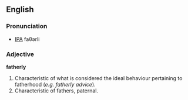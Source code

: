 ==English==
===Pronunciation===
*[[IPA]] faθərli

===Adjective===
'''fatherly'''
# Characteristic of what is considered the ideal behaviour pertaining to fatherhood (''e.g. fatherly advice'').
# Characteristic of fathers, paternal.